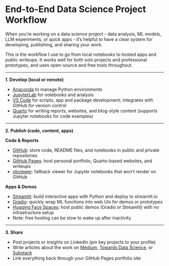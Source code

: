 # **End-to-End Data Science Project Workflow** {.unnumbered}

When you're working on a data science project - data analysis, ML models, LLM experiments, or quick apps - it's helpful to have a clear system for developing, publishing, and sharing your work.

This is the workflow I use to go from local notebooks to hosted apps and public writeups. It works well for both solo projects and professional prototypes, and uses open-source and free tools throughout.

---

**1. Develop (local or remote)**

- [Anaconda](https://www.anaconda.com/) to manage Python environments
- [JupyterLab](https://jupyter.org/) for notebooks and analysis
- [VS Code](https://code.visualstudio.com/) for scripts, app and package development; integrates with GitHub for version control
- [Quarto](https://quarto.org/) for writing reports, websites, and blog-style content (supports Jupyter notebooks for code examples)

---

**2. Publish (code, content, apps)**

**Code & Reports**

- [GitHub](https://github.com/): store code, README files, and notebooks in public and private repositories
- [GitHub Pages](https://docs.github.com/en/pages): host personal portfolio, Quarto-based websites, and writeups
- [nbviewer](https://nbviewer.org/): fallback viewer for Jupyter notebooks that won't render on GitHub

**Apps & Demos**

- [Streamlit](https://streamlit.io/): build interactive apps with Python and deploy to streamlit.io
- [Gradio](https://www.gradio.app/): quickly wrap ML functions into web UIs for demos or prototypes
- [Hugging Face Spaces](https://huggingface.co/spaces): host public demos (Gradio or Streamlit) with no infrastructure setup
- Note: free hosting can be slow to wake up after inactivity

---

**3. Share**

- Post projects or insights on LinkedIn (pin key projects to your profile)
- Write articles about the work on [Medium](https://medium.com/), [Towards Data Science](https://towardsdatascience.com/), or [Substack](https://substack.com/)
- Link everything back through your GitHub Pages portfolio site